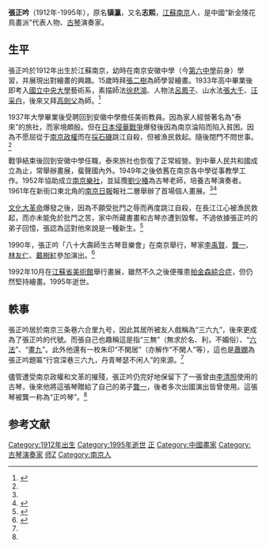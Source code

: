 '''張正吟'''（1912年-1995年），原名'''镇瀛'''，又名'''志熙'''，[[江蘇|江蘇]][[南京|南京]]人，是中國“新金陵花鳥畫派”代表人物、[[古琴|古琴]]演奏家。

==生平==
張正吟於1912年出生於江蘇南京，幼時在南京安徽中學（今[[南京第六中學|第六中學]]前身）學習，并展現出對繪畫的興趣。15歲時拜[[張二樹|張二樹]]為師學習繪畫。1933年高中畢業後即考入[[國立中央大學_(南京)|國立中央大學]]藝術系，素描師法[[徐悲鴻|徐悲鴻]]、人物法[[呂鳳子|呂鳳子]]、山水法[[張大千|張大千]]、[[汪采白|汪采白]]，後來又拜[[高劍父|高劍父]]為師。<ref name="金陵">{{Cite web|url=http://jlwb.njnews.cn/html/2012-11/22/content_1350255.htm|title=住在“三六九”的南京“古琴书画家”|accessdate=2014-07-04|work=|publisher=[[金陵晚報|金陵晚報]]|date=2012-11-22|deadurl=yes|archiveurl=https://web.archive.org/web/20140714195604/http://jlwb.njnews.cn/html/2012-11/22/content_1350255.htm|archivedate=2014-07-14}}</ref>

1937年大學畢業後受聘回到安徽中學擔任美術教員。因為家人經營著名為“泰來”的旅社，而家境頗殷。但在[[日本侵華戰爭|日本侵華戰爭]]爆發後因為南京淪陷而陷入貧困。因為不愿屈從于[[南京政權|南京政權]]而在[[採石磯|採石磯]]跳江自殺，但被漁民救起。隨後閉門不問世事。<ref name="金陵"/>

戰爭結束後回到安徽中學任職，泰來旅社也恢復了正常經營。到中華人民共和國成立為止，常舉辦畫展，蜚聲國內外。1949年之後依舊在南京各中學從事教學工作。1952年協助成立[[南京樂社|南京樂社]]，並延攬[[劉少椿|劉少椿]]為古琴老師，培養古琴演奏者。1961年在新街口東北角的[[南京日報|南京日報]]報社二層舉辦了首場個人畫展。<ref name="金陵"/><ref>{{Cite book|title=《古琴：廣陵琴社百年紀念專輯》|author=梅曰強|authorlink=梅曰強|year=2012|pages=160|editor=王鵬|work=〈憶劉少椿先生教學二三事〉}}</ref>

[[文化大革命|文化大革命]]爆發之後，因為不願受批鬥之辱而再度跳江自殺，在長江江心被漁民救起，而亦未能免於批鬥之苦，家中所藏書畫和古琴亦遭到毀奪。不過依據張正吟的弟子回憶，張認為這對他來說是一種新生。<ref name="一畫">{{Cite web|url=http://www.yihuawang.com.cn/news/?1692.html|title=百年正吟----忆恩师张正吟先生三两事|accessdate=2014-07-04|work=|publisher=一畫網|date=2012-11-10|archive-url=https://web.archive.org/web/20140715024719/http://www.yihuawang.com.cn/news/?1692.html|archive-date=2014-07-15|dead-url=yes}}</ref>

1990年，張正吟「八十大壽師生古琴音樂會」在南京舉行，琴家[[李禹賢|李禹賢]]、[[龔一|龔一]]、[[林友仁|林友仁]]、[[戴樹紅|戴樹紅]]參加演出。<ref>{{Cite book|title=《上海古琴百年紀事 1855-1999》|publisher=上海音樂學院出版社|year=2020|isbn=9787556604463|location=上海|pages=199}}</ref>

1992年10月在[[江蘇省美術館|江蘇省美術館]]舉行畫展，雖然不久之後便罹患[[帕金森氏症|帕金森綜合症]]，但仍然堅持繪畫。1995年逝世。

==軼事==
張正吟居於南京三条巷六合里九号，因此其居所被友人戲稱為“三六九”，後來更成為了張正吟的代號。而張自己也趣稱這是指“三無”（無求於名、利，不媚俗）、“[[六法論|六法]]”、“[[畫九|畫九]]”。此外他還有一枚朱印“不閑居”（亦解作“不閑人”等），這也是[[蕭嫻|蕭嫻]]為張正吟題匾“行宫深巷三六九，丹青琴瑟不闲人”的來源。<ref name="一畫"/>

儘管遭受南京政權和文革的摧殘，張正吟仍完好地保留下了一張曾由[[李清照|李清照]]使用的古琴，後來他將這張琴贈給了自己的弟子[[龔一|龔一]]，後者多次出國演出皆曾使用。這張琴被龔一称為“正吟琴”。<ref name="金陵"/>

==参考文献==
{{reflist}}


{{Authority control}}
{{DEFAULTSORT:Z張}}
[[Category:1912年出生|Category:1912年出生]]
[[Category:1995年逝世|Category:1995年逝世]]
[[Category:張姓|正]]
[[Category:中國畫家|Category:中國畫家]]
[[Category:古琴演奏家|Category:古琴演奏家]]
[[Category:國立中央大學大陸時期校友|师Z]]
[[Category:南京人|Category:南京人]]